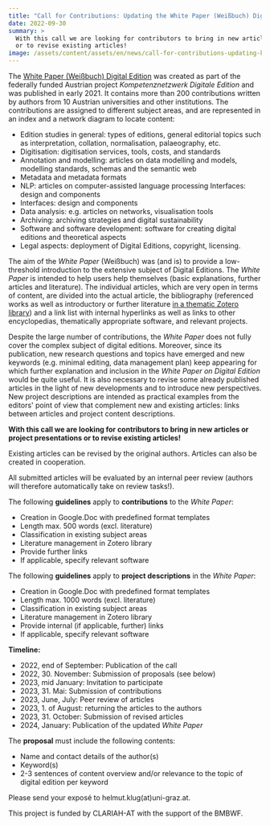 ```yaml
---
title: "Call for Contributions: Updating the White Paper (Weißbuch) Digital Edition"
date: 2022-09-30
summary: >
  With this call we are looking for contributors to bring in new articles or project presentations
  or to revise existing articles!
image: /assets/content/assets/en/news/call-for-contributions-updating-konde/image.png
---
```


The [White Paper (Weißbuch) Digital Edition](https://www.digitale-edition.at/) was created as part
of the federally funded Austrian project _Kompetenznetzwerk Digitale Edition_ and was published in
early 2021. It contains more than 200 contributions written by authors from 10 Austrian universities
and other institutions. The contributions are assigned to different subject areas, and are
represented in an index and a network diagram to locate content:

- Edition studies in general: types of editions, general editorial topics such as interpretation,
  collation, normalisation, palaeography, etc.
- Digitisation: digitisation services, tools, costs, and standards
- Annotation and modelling: articles on data modelling and models, modelling standards, schemas and
  the semantic web
- Metadata and metadata formats
- NLP: articles on computer-assisted language processing Interfaces: design and components
- Interfaces: design and components
- Data analysis: e.g. articles on networks, visualisation tools
- Archiving: archiving strategies and digital sustainability
- Software and software development: software for creating digital editions and theoretical aspects
- Legal aspects: deployment of Digital Editions, copyright, licensing.

The aim of the _White Paper_ (Weißbuch) was (and is) to provide a low-threshold introduction to the
extensive subject of Digital Editions. The _White Paper_ is intended to help users help themselves
(basic explanations, further articles and literature). The individual articles, which are very open
in terms of content, are divided into the actual article, the bibliography (referenced works as well
as introductory or further literature
[in a thematic Zotero library](https://www.zotero.org/groups/1332658/konde)) and a link list with
internal hyperlinks as well as links to other encyclopedias, thematically appropriate software, and
relevant projects.

Despite the large number of contributions, the _White Paper_ does not fully cover the complex
subject of digital editions. Moreover, since its publication, new research questions and topics have
emerged and new keywords (e.g. minimal editing, data management plan) keep appearing for which
further explanation and inclusion in the _White Paper on Digital Edition_ would be quite useful. It
is also necessary to revise some already published articles in the light of new developments and to
introduce new perspectives. New project descriptions are intended as practical examples from the
editors' point of view that complement new and existing articles: links between articles and project
content descriptions.

**With this call we are looking for contributors to bring in new articles or project presentations
or to revise existing articles!**

Existing articles can be revised by the original authors. Articles can also be created in
cooperation.

All submitted articles will be evaluated by an internal peer review (authors will therefore
automatically take on review tasks!).

The following **guidelines** apply to **contributions** to the _White Paper_:

- Creation in Google.Doc with predefined format templates
- Length max. 500 words (excl. literature)
- Classification in existing subject areas
- Literature management in Zotero library
- Provide further links
- If applicable, specify relevant software

The following **guidelines** apply to **project descriptions** in the _White Paper_:

- Creation in Google.Doc with predefined format templates
- Length max. 1000 words (excl. literature)
- Classification in existing subject areas
- Literature management in Zotero library
- Provide internal (if applicable, further) links
- If applicable, specify relevant software

**Timeline:**

- 2022, end of September: Publication of the call
- 2022, 30. November: Submission of proposals (see below)
- 2023, mid January: Invitation to participate
- 2023, 31. Mai: Submission of contributions
- 2023, June, July: Peer review of articles
- 2023, 1. of August: returning the articles to the authors
- 2023, 31. October: Submission of revised articles
- 2024, January: Publication of the updated _White Paper_

The **proposal** must include the following contents:

- Name and contact details of the author(s)
- Keyword(s)
- 2-3 sentences of content overview and/or relevance to the topic of digital edition per keyword

Please send your exposé to helmut.klug(at)uni-graz.at.

This project is funded by CLARIAH-AT with the support of the BMBWF.
